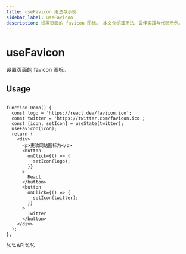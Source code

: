 ```yaml
---
title: useFavicon 用法与示例
sidebar_label: useFavicon
description: 设置页面的 favicon 图标。 本文介绍其用法、最佳实践与代码示例。
---
```

# useFavicon

设置页面的 favicon 图标。

## Usage

```tsx live

function Demo() {
  const logo = 'https://react.dev/favicon.ico';
  const twitter = 'https://twitter.com/favicon.ico';
  const [icon, setIcon] = useState(twitter);
  useFavicon(icon);
  return (
    <div>
      <p>更改网站图标为</p>
      <button
        onClick={() => {
          setIcon(logo);
        }}
      >
        React
      </button>
      <button
        onClick={() => {
          setIcon(twitter);
        }}
      >
        Twitter
      </button>
    </div>
  );
};

```

%%API%%